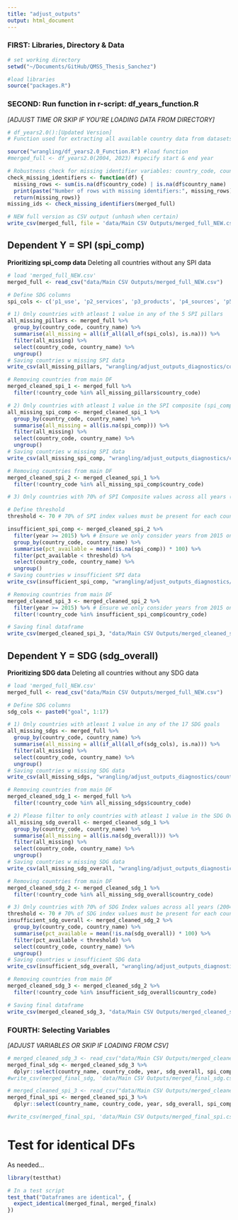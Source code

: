 ```yaml
---
title: "adjust_outputs"
output: html_document
---
```


### FIRST: Libraries, Directory & Data 

```r
# set working directory 
setwd("~/Documents/GitHub/QMSS_Thesis_Sanchez")

#load libraries 
source("packages.R")
```

### SECOND: Run function in r-script: df_years_function.R   
*[ADJUST TIME OR SKIP IF YOU'RE LOADING DATA FROM DIRECTORY]*

```r
# df_years2.0():[Updated Version] 
# Function used for extracting all available country data from datasets in specified year range

source("wrangling/df_years2.0_Function.R") #load function
#merged_full <- df_years2.0(2004, 2023) #specify start & end year

# Robustness check for missing identifier variables: country_code, country_name and year
check_missing_identifiers <- function(df) {
  missing_rows <- sum(is.na(df$country_code) | is.na(df$country_name) | is.na(df$year))
  print(paste("Number of rows with missing identifiers:", missing_rows))
  return(missing_rows)}
missing_ids <- check_missing_identifiers(merged_full)

# NEW full version as CSV output (unhash when certain)
write_csv(merged_full, file = 'data/Main CSV Outputs/merged_full_NEW.csv')
```

## Dependent Y = SPI (spi_comp)
**Prioritizing spi_comp data**
Deleting all countries without any SPI data 
```r
# load 'merged_full_NEW.csv'
merged_full <- read_csv("data/Main CSV Outputs/merged_full_NEW.csv")

# Define SDG columns
spi_cols <- c('p1_use', 'p2_services', 'p3_products', 'p4_sources', 'p5_infra')

# 1) Only countries with atleast 1 value in any of the 5 SPI pillars
all_missing_pillars <- merged_full %>% 
  group_by(country_code, country_name) %>%
  summarise(all_missing = all(if_all(all_of(spi_cols), is.na))) %>%
  filter(all_missing) %>%
  select(country_code, country_name) %>% 
  ungroup()
# Saving countries w missing SPI data
write_csv(all_missing_pillars, "wrangling/adjust_outputs_diagnostics/countries_missing_all_spi.csv")

# Removing countries from main DF 
merged_cleaned_spi_1 <- merged_full %>% 
  filter(!country_code %in% all_missing_pillars$country_code)

# 2) Only countries with atleast 1 value in the SPI composite (spi_comp) in any year
all_missing_spi_comp <- merged_cleaned_spi_1 %>%
  group_by(country_code, country_name) %>%
  summarise(all_missing = all(is.na(spi_comp))) %>%
  filter(all_missing) %>%
  select(country_code, country_name) %>% 
  ungroup()
# Saving countries w missing SPI data
write_csv(all_missing_spi_comp, "wrangling/adjust_outputs_diagnostics/countries_missing_spi_comp.csv")

# Removing countries from main DF
merged_cleaned_spi_2 <- merged_cleaned_spi_1 %>%
  filter(!country_code %in% all_missing_spi_comp$country_code)

# 3) Only countries with 70% of SPI Composite values across all years (2015-2023)

# Define threshold 
threshold <- 70 # 70% of SPI index values must be present for each country to remain

insufficient_spi_comp <- merged_cleaned_spi_2 %>%
  filter(year >= 2015) %>% # Ensure we only consider years from 2015 onwards
  group_by(country_code, country_name) %>%
  summarise(pct_available = mean(!is.na(spi_comp)) * 100) %>%
  filter(pct_available < threshold) %>%
  select(country_code, country_name) %>% 
  ungroup()
# Saving countries w insufficient SPI data  
write_csv(insufficient_spi_comp, "wrangling/adjust_outputs_diagnostics/countries_insufficient_spi_comp.csv")

# Removing countries from main DF
merged_cleaned_spi_3 <- merged_cleaned_spi_2 %>%
  filter(year >= 2015) %>% # Ensure we only consider years from 2015 onwards
  filter(!country_code %in% insufficient_spi_comp$country_code)

# Saving final dataframe 
write_csv(merged_cleaned_spi_3, "data/Main CSV Outputs/merged_cleaned_spi.csv")
```

## Dependent Y = SDG (sdg_overall)
**Prioritizing SDG data**
Deleting all countries without any SDG data 
```r
# load 'merged_full_NEW.csv'
merged_full <- read_csv("data/Main CSV Outputs/merged_full_NEW.csv")

# Define SDG columns
sdg_cols <- paste0("goal", 1:17) 

# 1) Only countries with atleast 1 value in any of the 17 SDG goals
all_missing_sdgs <- merged_full %>% 
  group_by(country_code, country_name) %>%
  summarise(all_missing = all(if_all(all_of(sdg_cols), is.na))) %>%
  filter(all_missing) %>%
  select(country_code, country_name) %>% 
  ungroup()
# Saving countries w missing SDG data
write_csv(all_missing_sdgs, "wrangling/adjust_outputs_diagnostics/countries_missing_all_sdgs.csv")

# Removing countries from main DF 
merged_cleaned_sdg_1 <- merged_full %>% 
  filter(!country_code %in% all_missing_sdgs$country_code)

# 2) Please filter to only countries with atleast 1 value in the SDG Overall Index (sdg_overall) in any year
all_missing_sdg_overall <- merged_cleaned_sdg_1 %>%
  group_by(country_code, country_name) %>%
  summarise(all_missing = all(is.na(sdg_overall))) %>%
  filter(all_missing) %>%
  select(country_code, country_name) %>% 
  ungroup()
# Saving countries w missing SDG data
write_csv(all_missing_sdg_overall, "wrangling/adjust_outputs_diagnostics/countries_missing_sdg_overall.csv")

# Removing countries from main DF
merged_cleaned_sdg_2 <- merged_cleaned_sdg_1 %>%
  filter(!country_code %in% all_missing_sdg_overall$country_code)

# 3) Only countries with 70% of SDG Index values across all years (2004-2023)
threshold <- 70 # 70% of SDG index values must be present for each country to remain
insufficient_sdg_overall <- merged_cleaned_sdg_2 %>%
  group_by(country_code, country_name) %>%
  summarise(pct_available = mean(!is.na(sdg_overall)) * 100) %>%
  filter(pct_available < threshold) %>%
  select(country_code, country_name) %>% 
  ungroup()
# Saving countries w insufficient SDG data  
write_csv(insufficient_sdg_overall, "wrangling/adjust_outputs_diagnostics/countries_insufficient_sdg_overall.csv")

# Removing countries from main DF
merged_cleaned_sdg_3 <- merged_cleaned_sdg_2 %>%
  filter(!country_code %in% insufficient_sdg_overall$country_code)

# Saving final dataframe 
write_csv(merged_cleaned_sdg_3, "data/Main CSV Outputs/merged_cleaned_sdg.csv")
```

### FOURTH: Selecting Variables 
*[ADJUST VARIABLES OR SKIP IF LOADING FROM CSV]*
```r
# merged_cleaned_sdg_3 <- read_csv("data/Main CSV Outputs/merged_cleaned_sdg.csv")
merged_final_sdg <- merged_cleaned_sdg_3 %>%
  dplyr::select(country_name, country_code, year, sdg_overall, spi_comp, sci_overall, di_score, regime_type_2, regime_type_4, regch_event, aut_ep, dem_ep, elect_dem, lib_dem, part_dem, delib_dem, egal_dem, academ_free, income_level, income_level_lab, gdp_pc, log_gdppc, population, log_pop, p1_use, p2_services, p3_products, p4_sources, p5_infra, goal1, goal2, goal3, goal4, goal5, goal6, goal7, goal8, goal9, goal10, goal11, goal12, goal13, goal14, goal15, goal16, goal17)
#write_csv(merged_final_sdg, 'data/Main CSV Outputs/merged_final_sdg.csv')

# merged_cleaned_spi_3 <- read_csv("data/Main CSV Outputs/merged_cleaned_spi.csv")
merged_final_spi <- merged_cleaned_spi_3 %>%
  dplyr::select(country_name, country_code, year, sdg_overall, spi_comp, sci_overall, di_score, regime_type_2, regime_type_4, regch_event, aut_ep, dem_ep, elect_dem, lib_dem, part_dem, delib_dem, egal_dem, academ_free, income_level, income_level_lab, gdp_pc, log_gdppc, population, log_pop, p1_use, p2_services, p3_products, p4_sources)

#write_csv(merged_final_spi, 'data/Main CSV Outputs/merged_final_spi.csv')
```

# Test for identical DFs
As needed... 
```r
library(testthat)

# In a test script
test_that("Dataframes are identical", {
  expect_identical(merged_final, merged_finalx)
})
```

